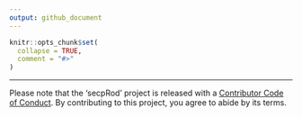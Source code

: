 ```yaml
---
output: github_document
---
```

<!-- README.md is generated from README.Rmd. Please edit that file -->

```r
knitr::opts_chunk$set(
  collapse = TRUE,
  comment = "#>"
)
```

---

Please note that the 'secpRod' project is released with a [Contributor Code of Conduct](.github/CODE_OF_CONDUCT.md). By contributing to this project, you agree to abide by its terms.
